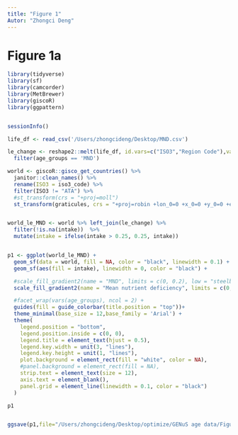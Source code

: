 ```yaml
---
title: "Figure 1"
Autor: "Zhongci Deng"
---
```


# Figure 1a
```r
library(tidyverse)
library(sf)
library(camcorder)
library(MetBrewer)
library(giscoR)
library(ggpattern)


sessionInfo()

life_df <- read_csv('/Users/zhongcideng/Desktop/MND.csv')

le_change <- reshape2::melt(life_df, id.vars=c("ISO3","Region Code"),variable.name="age_groups",value.name = "intake") %>%
  filter(age_groups == 'MND')

world <- giscoR::gisco_get_countries() %>%
  janitor::clean_names() %>%
  rename(ISO3 = iso3_code) %>%
  filter(ISO3 != "ATA") %>%
  #st_transform(crs = "+proj=moll")
  st_transform(graticules, crs = "+proj=robin +lon_0=0 +x_0=0 +y_0=0 +ellps=WGS84 +datum=WGS84 +units=m +no_defs")


world_le_MND <- world %>% left_join(le_change) %>%
  filter(!is.na(intake))  %>%
  mutate(intake = ifelse(intake > 0.25, 0.25, intake))


p1 <- ggplot(world_le_MND) +
  geom_sf(data = world, fill = NA, color = "black", linewidth = 0.1) +
  geom_sf(aes(fill = intake), linewidth = 0, color = "black") +

  #scale_fill_gradient2(name = "MND", limits = c(0, 0.2), low = "steelblue2", high = "tomato", midpoint = 0.1,na.value = "gray") +
  scale_fill_gradient2(name = "Mean nutrient deficiency", limits = c(0, 0.25), breaks = c(0,0.25),low = "white", mid = '#474747',high = "black", midpoint = 0.125) +

  #facet_wrap(vars(age_groups), ncol = 2) +
  guides(fill = guide_colorbar(title.position = "top"))+
  theme_minimal(base_size = 12,base_family = 'Arial') +
  theme(
    legend.position = "bottom",
    legend.position.inside = c(0, 0),
    legend.title = element_text(hjust = 0.5),
    legend.key.width = unit(3, "lines"),
    legend.key.height = unit(1, "lines"),
    plot.background = element_rect(fill = "white", color = NA),
    #panel.background = element_rect(fill = NA),
    strip.text = element_text(size = 12),
    axis.text = element_blank(),
    panel.grid = element_line(linewidth = 0.1, color = "black")
  )

p1


ggsave(p1,file="/Users/zhongcideng/Desktop/optimize/GENuS age data/Figure/Figure1/Figure1a.png",dpi = 1200,units = "mm")

```